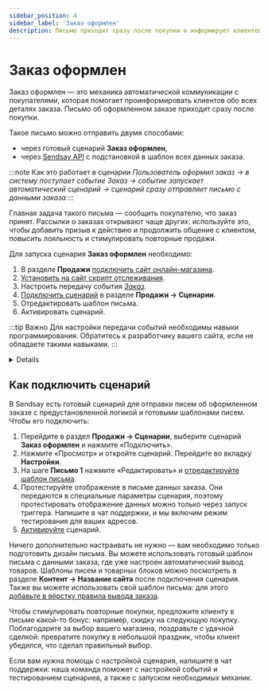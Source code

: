 ```yaml
---
sidebar_position: 4
sidebar_label: 'Заказ оформлен'
description: Письмо приходит сразу после покупки и информирует клиентов обо всех деталях заказа.
---
```



# Заказ оформлен

Заказ оформлен — это механика автоматической коммуникации с покупателями, которая помогает проинформировать клиентов обо всех деталях заказа. Письмо об оформленном заказе приходит сразу после покупки.

Такое письмо можно отправить двумя способами:

- через готовый сценарий **Заказ оформлен**,
- через [Sendsay API](https://sendsay.ru/api/api.html#Отправить-выпуск) с подстановкой в шаблон всех данных заказа.

:::note Как это работает в сценарии
_Пользователь оформил заказ → в систему поступает событие Заказ → событие запускает автоматический сценарий → сценарий сразу отправляет письмо с данными заказа_
:::

Главная задача такого письма — сообщить покупателю, что заказ принят. Рассылки о заказах открывают чаще других: используйте это, чтобы добавить призыв к действию и продолжить общение с клиентом, повысить лояльность и стимулировать повторные продажи.

Для запуска сценария **Заказ оформлен** необходимо:

1. В разделе **Продажи** [подключить сайт онлайн-магазина](https://docs.sendsay.ru/ecom/how-to-connect-ecom/#как-подключить-сайт-кмодулю).
2. [Установить на сайт скрипт отслеживания](https://docs.sendsay.ru/ecom/how-to-connect-ecom/#2-настройте-передачу-данных-ссайта-вsendsay).
3. Настроить передачу события [_Заказ_](https://docs.sendsay.ru/ecom/how-to-configure-data-transfer/#действия-с-заказом).
4. [Подключить сценарий](#как-подключить-сценарий) в разделе **Продажи → Сценарии**.
5. Отредактировать шаблон письма.
6. Активировать сценарий.

:::tip Важно
Для настройки передачи событий необходимы навыки программирования. Обратитесь к разработчику вашего сайта, если не обладаете такими навыками.
:::

<Details summary='Настройка передачи событий'>

Настройка передачи события _Заказ_ — обязательный шаг для запуска сценария. Это событие наступает при оформлении заказа.

Рекомендуемые поля в событии:

| Имя                |                                                     Описание                                                     |       Тип данных       |               Комментарий               |
| :----------------- | :--------------------------------------------------------------------------------------------------------------: | :--------------------: | :-------------------------------------: |
| transaction_id     |                                                    id заказа                                                     |         String         |               обязательно               |
| transaction_status | статус заказа ([возможные статусы](https://docs.sendsay.ru/ecom/how-to-configure-data-transfer/#статусы-заказа)) |         Int64          |               обязательно               |
| transaction_dt     |                                              дата оформления заказа                                              |        DateTime        |               обязательно               |
| transaction_sum    |                                                   сумма заказа                                                   | Nullable(Decimal64(2)) |               обязательно               |
| items              |                                                  состав заказа                                                   |         Array          |               обязательно               |
| id                 |                                                    id товара                                                     |         String         |               обязательно               |
| qnt                |                                                    количество                                                    |         Int64          |               обязательно               |
| price              |                                                       цена                                                       | Nullable(Decimal64(2)) |               обязательно               |
| name               |                                                 название товара                                                  |         String         |      рекомендуется для сегментации      |
| category           |                                                название категории                                                |         String         |      рекомендуется для сегментации      |
| category_id        |                                                   id категории                                                   |         Int64          | рекомендуется для товарных рекомендаций |
| vendor             |                                                  производитель                                                   |         String         |                                         |
| cp1…cp20           |                                                произвольное поле                                                 |         String         |  для дополнительных параметров товара   |

Полный перечень возможных параметров и тип данных указан в [инструкции](https://docs.sendsay.ru/ecom/how-to-configure-data-transfer/#набор-доступных-полей).

Все заказы будут храниться в базе и доступны в [карточке подписчика](https://docs.sendsay.ru/ecom/ecom-triggers/#как-посмотреть-историю-событий-для-конкретного-подписчика):

![Order](/img/automations/triggers/abandoned-cart/order.png)

[Инструкция по настройке события Заказ](https://docs.sendsay.ru/ecom/how-to-configure-data-transfer/#действия-с-заказом)

</Details>

## Как подключить сценарий

В Sendsay есть готовый сценарий для отправки писем об оформленном заказе с предустановленной логикой и готовыми шаблонами писем. Чтобы его подключить:

1. Перейдите в раздел **Продажи → Сценарии**, выберите сценарий **Заказ оформлен** и нажмите «Подключить».
2. Нажмите «Просмотр» и откройте сценарий. Перейдите во вкладку **Настройки**.
3. На шаге **Письмо 1** нажмите «Редактировать» и [отредактируйте шаблон письма](https://docs.sendsay.ru/ecom/ecom-triggers/1-отредактируйте-письмо).
4. Протестируйте отображение в письме данных заказа. Они передаются в специальные параметры сценария, поэтому протестировать отображение данных можно только через запуск триггера. <SupportLink>Напишите в чат поддержки</SupportLink>, и мы включим режим тестирования для ваших адресов.
5. [Активируйте](https://docs.sendsay.ru/ecom/ecom-triggers/#как-активировать-сценарий) сценарий.

Ничего дополнительно настраивать не нужно — вам необходимо только подготовить дизайн письма. Вы можете использовать готовый шаблон письма с данными заказа, где уже настроен автоматический вывод товаров. Шаблоны писем и товарных блоков можно посмотреть в разделе **Контент → Название сайта** после подключения сценария. Также вы можете использовать свой шаблон письма: для этого [добавьте в вёрстку правила вывода заказа](https://docs.sendsay.ru/ecom/ecom-proscript/#заказ-оформлен).

Чтобы стимулировать повторные покупки, предложите клиенту в письме какой-то бонус: например, скидку на следующую покупку. Поблагодарите за выбор вашего магазина, поздравьте с удачной сделкой: превратите покупку в небольшой праздник, чтобы клиент убедился, что сделал правильный выбор.

Если вам нужна помощь с настройкой сценария, <SupportLink>напишите в чат поддержки</SupportLink>: наша команда поможет с настройкой событий и тестированием сценариев, а также с запуском необходимых механик.
